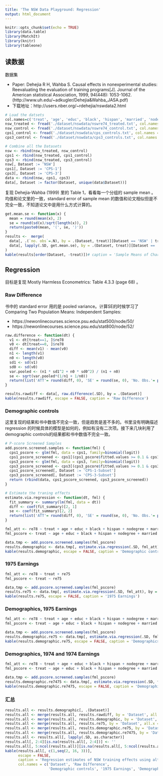 ```yaml
---
title: 'The NSW Data Playground: Regression'
output: html_document
---
```


```r
knitr::opts_chunk$set(echo = TRUE)
library(data.table)
library(MatchIt)
library(knitr)
library(tableone)
```

## 读数据

数据集

- Paper: Dehejia R H, Wahba S. Causal effects in nonexperimental studies: Reevaluating the evaluation of training programs[J]. Journal of the American statistical Association, 1999, 94(448): 1053-1062. (http://www.uh.edu/~adkugler/Dehejia&Wahba_JASA.pdf)
- 下载地址：http://users.nber.org/~rdehejia/nswdata2.html

```r
# Load the datsets
col.names=c('treat', 'age', 'educ', 'black', 'hispan', 'married', 'nodegree', 're74', 're75', 're78')
nsw_treated <- fread('./dataset/nswdata/nswre74_treated.txt', col.names = col.names)
nsw_control <- fread('./dataset/nswdata/nswre74_control.txt', col.names = col.names)
cps1_control <- fread('./dataset/nswdata/cps_controls.txt', col.names = col.names)
cps3_control <- fread('./dataset/nswdata/cps3_controls.txt', col.names = col.names)

# Combine all the Datasets
nsw <- rbind(nsw_treated, nsw_control)
cps1 <- rbind(nsw_treated, cps1_control)
cps3 <- rbind(nsw_treated, cps3_control)
nsw[, Dataset := 'NSW']
cps1[, Dataset := 'CPS-1']
cps3[, Dataset := 'CPS-3']
data <- rbind(nsw, cps1, cps3)
data[, Dataset := factor(Dataset, unique(data$Dataset))]
```

复现 Dehejia-Wahba (1999) 里的 Table 1，看看每一个分组的 sample mean 。
均值和论文里的一致，standard error of sample mean 的数值和论文相似但是不完全一致，不知道论文中是用什么方式计算的。

```r
get.mean.se <- function(x) {
  mean = round(mean(x), 2)
  se = round(sd(x)/sqrt(length(x)), 2)
  return(paste0(mean, '(', se, ')'))
}
results <-  merge(
  data[, .(`no. obs`=.N), by = .(Dataset, treat)][Dataset == 'NSW' | treat ==0, ],
  data[, lapply(.SD, get.mean.se), by = .(Dataset, treat)][Dataset == 'NSW' | treat ==0, ]
)
kable(results[order(Dataset, -treat)])# caption = 'Sample Means of Characteristics for NSW and Comparison Samples')
```

## Regression 

目标是复现 Mostly Harmless Econometrics: Table 4.3.3 (page 68) 。

### Raw Difference

书中的 standard error 用的是 pooled variance。计算SE的时候学习了 Comparing Two Population Means: Independent Samples: 

- https://newonlinecourses.science.psu.edu/stat500/node/50/
- https://newonlinecourses.science.psu.edu/stat800/node/52/

```r
raw.difference <- function(dt) {
  v1 <- dt[treat==1, ]$re78
  v0 <- dt[treat==0, ]$re78
  diff <- mean(v1) - mean(v0)
  n1 <- length(v1)
  n0 <- length(v0)
  sd1 <- sd(v1)
  sd0 <- sd(v0)
  var.pooled <- (n1 * sd1^2 + n0 * sd0^2) / (n1 + n0)
  se <- sqrt(var.pooled*(1/n1 + 1/n0))
  return(list('ATT'= round(diff, 0), 'SE' = round(se, 0), 'No. Obs.'= paste0(n1, '/', n0)))
}

results.rawdiff <- data[, raw.difference(.SD), by = .(Dataset)]
kable(results.rawdiff, escape = FALSE, caption = 'Raw Difference') 
```

### Demographic controls

这里复现的结果和书中数值不完全一致，但是趋势是差不多的。书里没有明确描述 regression 的时候具体的模型是如何的，例如有没有二次项。接下来几块利用了 demographic controls的结果都和书中数值不完全一致。

```r
# P-score Screened Samples
add.pscore.screened.samples <- function(fml) {
  cps1_pscore <- glm(fml, data = cps1, family=binomial(logit))
  cps1_pscore_screened <- cps1[(cps1_pscore$fitted.values >= 0.1 & cps1_pscore$fitted.values <= 0.9), ]
  cps3_pscore <- glm(fml, data = cps3, family=binomial(logit))
  cps3_pscore_screened <- cps3[(cps3_pscore$fitted.values >= 0.1 & cps3_pscore$fitted.values <= 0.9), ]
  cps1_pscore_screened[, Dataset := 'CPS-1-Subset']
  cps3_pscore_screened[, Dataset := 'CPS-3-Subset']
  return (rbind(data, cps1_pscore_screened, cps3_pscore_screened))
}

# Estimate the traning effects
estimate.via.regression <- function(dt, fml) {
  fit_summary <- summary(lm(fml, data = dt))
  diff <- coef(fit_summary)[2, 1]
  se <- coef(fit_summary)[2, 2]
  return(list('ATT'= round(diff, 0), 'SE' = round(se, 0), 'No. Obs.'= paste0(dt[treat==1, .N], '/', dt[treat==0, .N])))
}

fml_att <- re78 ~ treat + age + educ + black + hispan + nodegree + married
fml_pscore <- treat ~ age + educ + black + hispan + nodegree + married

data.tmp <- add.pscore.screened.samples(fml_pscore)
results.demographic <- data.tmp[, estimate.via.regression(.SD, fml_att), by = .(Dataset)]
kable(results.demographic, escape = FALSE, caption = 'Demographic controls') 
```

### 1975 Earnings

```r
fml_att <- re78 ~ treat + re75
fml_pscore <- treat ~ re75

data.tmp <- add.pscore.screened.samples(fml_pscore)
results.re75 <- data.tmp[, estimate.via.regression(.SD, fml_att), by = .(Dataset)]
kable(results.re75, escape = FALSE, caption = '1975 Earnings') 
```

### Demographics, 1975 Earnings

```r
fml_att <- re78 ~ treat + age + educ + black + hispan + nodegree + married + re75
fml_pscore <- treat ~ age + educ + black + hispan + nodegree + married + re75

data.tmp <- add.pscore.screened.samples(fml_pscore)
results.demographic.re75 <- data.tmp[, estimate.via.regression(.SD, fml_att), by = .(Dataset)]
kable(results.demographic.re75, escape = FALSE, caption = 'Demographics, 1975 Earnings') 
```

### Demographics, 1974 and 1974 Earnings

```r
fml_att <- re78 ~ treat + age + educ + black + hispan + nodegree + married + re74 + re75
fml_pscore <- treat ~ age + educ + black + hispan + nodegree + married + re74 + re75

data.tmp <- add.pscore.screened.samples(fml_pscore)
results.demographic.re7475 <- data.tmp[, estimate.via.regression(.SD, fml_att), by = .(Dataset)]
kable(results.demographic.re7475, escape = FALSE, caption = 'Demographics, 1974 and 1974 Earnings') 
```

### 汇总

```r
results.all <- results.demographic[, .(Dataset)]
results.all <- merge(results.all, results.rawdiff, by = 'Dataset', all.x = T, suffixes = c('', 'rawdiff'))
results.all <- merge(results.all, results.demographic, by = 'Dataset', all.x = T, suffixes = c('', 'demo'))
results.all <- merge(results.all, results.re75, by = 'Dataset', all.x = T, suffixes = c('', 're75'))
results.all <- merge(results.all, results.demographic.re75, by = 'Dataset', all.x = T, suffixes = c('', 'demo_re75'))
results.all <- merge(results.all, results.demographic.re7475, by = 'Dataset', all.x = T, suffixes = c('', 'demo_re7475'))
results.all <- results.all[, lapply(.SD, as.character)]
results.all[, 2:4][is.na(results.all[, 2:4])] <- ''
results.all[, 5:ncol(results.all)][is.na(results.all[, 5:ncol(results.all)])] <- 'no obs.'
kable(results.all[, c(1,seq(2, 16, 3))],
      escape = FALSE,
      caption = 'Regression estimates of NSW training effects using alternate controls',
      col.names = c('Dataset', 'Raw Difference',
                    'Demographic controls', '1975 Earnings', 'Demographics, 1975 Earnings', 'Demographics, 1974 and 1974 Earnings'))
```
